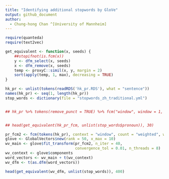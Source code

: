 ```yaml
---
title: "Identifying additional stopwords by GloVe"
output: github_document
author:
  - Chung-hong Chan ^[University of Mannheim]
---
```



```r
require(quanteda)
require(text2vec)

get_equivalent <- function(x, seeds) {
    ##stopifnot(is.fcm(x))
    y <- dfm_select(x, seeds)
    x <- dfm_remove(x, seeds)
    temp <- proxyC::simil(x, y, margin = 2)
    sort(apply(temp, 1, max), decreasing = TRUE)
}

hk_pr <- unlist(tokens(readRDS('hk_pr.RDS'), what = "sentence"))
names(hk_pr) <- seq(1, length(hk_pr))
stop_words <- dictionary(file = "stopwords_zh_traditional.yml")


## hk_pr %>% tokens(remove_punct = TRUE) %>% fcm("window", window = 1, tri = FALSE, ordered = TRUE) -> hk_pr_fcm


## head(get_equivalent(hk_pr_fcm, unlist(stop_words$pronoun)), 30)

pr_fcm2 <- fcm(tokens(hk_pr), context = "window", count = "weighted", weights = 1 / (1:5), tri = TRUE)
glove <- GlobalVectors$new(rank = 50, x_max = 10)
wv_main <- glove$fit_transform(pr_fcm2, n_iter = 40,
                               convergence_tol = 0.01, n_threads = 8)
wv_context <- glove$components
word_vectors <- wv_main + t(wv_context)
wv_dfm <- t(as.dfm(word_vectors))
```

```r
head(get_equivalent(wv_dfm, unlist(stop_words)), 400)
```
